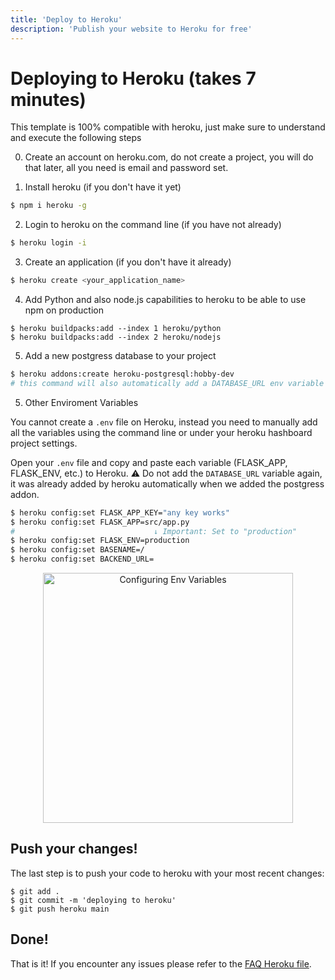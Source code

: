 ```yaml
---
title: 'Deploy to Heroku'
description: 'Publish your website to Heroku for free'
---
```


# Deploying to Heroku (takes 7 minutes)

This template is 100% compatible with heroku, just make sure to understand and execute the following steps

0. Create an account on heroku.com, do not create a project, you will do that later, all you need is email and password set.

1. Install heroku (if you don't have it yet)
```sh
$ npm i heroku -g
```

2. Login to heroku on the command line (if you have not already)
```sh
$ heroku login -i
```

3. Create an application (if you don't have it already)
```sh
$ heroku create <your_application_name>
```

4. Add Python and also node.js capabilities to heroku to be able to use npm on production
```
$ heroku buildpacks:add --index 1 heroku/python
$ heroku buildpacks:add --index 2 heroku/nodejs
```

5. Add a new postgress database to your project
```bash
$ heroku addons:create heroku-postgresql:hobby-dev
# this command will also automatically add a DATABASE_URL env variable with the Postgress database url
```

5. Other Enviroment Variables

You cannot create a `.env` file on Heroku, instead you need to manually add all the variables using the command line or under your heroku hashboard project settings.

Open your `.env` file and copy and paste each variable (FLASK_APP, FLASK_ENV, etc.) to Heroku. ⚠️ Do not add the `DATABASE_URL` variable again, it was already added by heroku automatically when we added the postgress addon.

```bash
$ heroku config:set FLASK_APP_KEY="any key works"
$ heroku config:set FLASK_APP=src/app.py
#                               ↓ Important: Set to "production"
$ heroku config:set FLASK_ENV=production 
$ heroku config:set BASENAME=/
$ heroku config:set BACKEND_URL=
```

<p align="center">
<img width="400px" alt="Configuring Env Variables" src="https://github.com/4GeeksAcademy/flask-rest-hello/blob/master/docs/assets/env_variables.gif?raw=true" />
</p>

## Push your changes!

The last step is to push your code to heroku with your most recent changes:

```
$ git add .
$ git commit -m 'deploying to heroku'
$ git push heroku main
```

## Done!

That is it! If you encounter any issues please refer to the [FAQ Heroku file](./FAQ_HEROKU.md).
